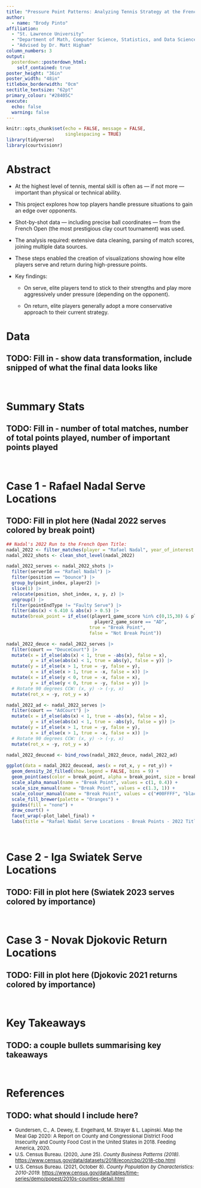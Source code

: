 ```yaml
---
title: "Pressure Point Patterns: Analyzing Tennis Strategy at the French Open"
author:
  - name: "Brody Pinto"
affiliation: 
  - "St. Lawrence University"
  - "Department of Math, Computer Science, Statistics, and Data Science"
  - "Advised by Dr. Matt Higham"
column_numbers: 3
output: 
  posterdown::posterdown_html:
    self_contained: true
poster_height: "36in"
poster_width: "48in"
titlebox_borderwidth: "0cm"
sectitle_textsize: "62pt"
primary_colour: "#28405C"
execute:
  echo: false
  warning: false
---
```



```r
knitr::opts_chunk$set(echo = FALSE, message = FALSE,
                      singlespacing = TRUE)
library(tidyverse)
library(courtvisionr)
```

# Abstract

- At the highest level of tennis, mental skill is often as — if not more — important than physical or technical ability.

- This project explores how top players handle pressure situations to gain an edge over opponents.

- Shot-by-shot data — including precise ball coordinates — from the French Open (the most prestigious clay court tournament) was used.

- The analysis required: extensive data cleaning, parsing of match scores, joining multiple data sources.

- These steps enabled the creation of visualizations showing how elite players serve and return during high-pressure points.

- Key findings:

  - On serve, elite players tend to stick to their strengths and play more aggressively under pressure (depending on the opponent).

  - On return, elite players generally adopt a more conservative approach to their current strategy.

# Data

## TODO: Fill in - show data transformation, include snipped of what the final data looks like

<br>

# Summary Stats

## TODO: Fill in - number of total matches, number of total points played, number of important points played

<br>

# Case 1 - Rafael Nadal Serve Locations

## TODO: Fill in plot here (Nadal 2022 serves colored by break point)

```r
## Nadal's 2022 Run to the French Open Title:
nadal_2022 <- filter_matches(player = "Rafael Nadal", year_of_interest = "2022")
nadal_2022_shots <- clean_shot_level(nadal_2022)

nadal_2022_serves <- nadal_2022_shots |>
  filter(serverId == "Rafael Nadal") |>
  filter(position == "bounce") |>
  group_by(point_index, player2) |>
  slice(1) |>
  relocate(position, shot_index, x, y, z) |>
  ungroup() |>
  filter(pointEndType != "Faulty Serve") |>
  filter(abs(x) < 6.410 & abs(x) > 0.5) |>
  mutate(break_point = if_else((player1_game_score %in% c(0,15,30) & player2_game_score == 40) |
                                 player2_game_score == "AD",
                               true = "Break Point",
                               false = "Not Break Point"))

nadal_2022_deuce <- nadal_2022_serves |>
  filter(court == "DeuceCourt") |>
  mutate(x = if_else(abs(x) < 1, true = -abs(x), false = x),
         y = if_else(abs(x) < 1, true = abs(y), false = y)) |>
  mutate(y = if_else(x > 1, true = -y, false = y),
         x = if_else(x > 1, true = -x, false = x)) |>
  mutate(x = if_else(y < 0, true = -x, false = x),
         y = if_else(y < 0, true = -y, false = y)) |>
  # Rotate 90 degrees CCW: (x, y) -> (-y, x)
  mutate(rot_x = -y, rot_y = x)

nadal_2022_ad <- nadal_2022_serves |>
  filter(court == "AdCourt") |>
  mutate(x = if_else(abs(x) < 1, true = -abs(x), false = x),
         y = if_else(abs(x) < 1, true = -abs(y), false = y)) |>
  mutate(y = if_else(x > 1, true = -y, false = y),
         x = if_else(x > 1, true = -x, false = x)) |>
  # Rotate 90 degrees CCW: (x, y) -> (-y, x)
  mutate(rot_x = -y, rot_y = x)

nadal_2022_deucead <- bind_rows(nadal_2022_deuce, nadal_2022_ad)

ggplot(data = nadal_2022_deucead, aes(x = rot_x, y = rot_y)) +
  geom_density_2d_filled(show.legend = FALSE, bins = 9) +
  geom_point(aes(color = break_point, alpha = break_point, size = break_point), show.legend = TRUE) +
  scale_alpha_manual(name = "Break Point", values = c(1, 0.4)) +
  scale_size_manual(name = "Break Point", values = c(1.3, 1)) +
  scale_colour_manual(name = "Break Point", values = c("#00FFFF", "black")) +
  scale_fill_brewer(palette = "Oranges") +
  guides(fill = "none") +
  draw_court() +
  facet_wrap(~plot_label_final) +
  labs(title = "Rafael Nadal Serve Locations - Break Points - 2022 Title Run")
```


<br>

# Case 2 - Iga Swiatek Serve Locations

## TODO: Fill in plot here (Swiatek 2023 serves colored by importance)

<br>

# Case 3 - Novak Djokovic Return Locations

## TODO: Fill in plot here (Djokovic 2021 returns colored by importance)

<br>

# Key Takeaways

## TODO: a couple bullets summarising key takeaways

<br>

# References

## TODO: what should I include here?

-   <font size = "2.5">Gundersen, C., A. Dewey, E. Engelhard, M. Strayer & L. Lapinski. Map the Meal Gap 2020: A Report on County and Congressional District Food Insecurity and County Food Cost in the United States in 2018. Feeding America, 2020.</font>
-   <font size = "2.5">U.S. Census Bureau. (2020, June 25). *County Business Patterns (2018).* <https://www.census.gov/data/datasets/2018/econ/cbp/2018-cbp.html></font>
-   <font size = "2.5">U.S. Census Bureau. (2021, October 8). *County Population by Characteristics: 2010-2019.* <https://www.census.gov/data/tables/time-series/demo/popest/2010s-counties-detail.html></font>
